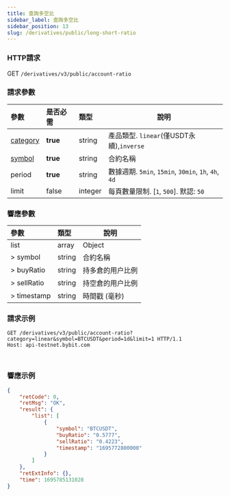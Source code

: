 ```yaml
---
title: 查詢多空比
sidebar_label: 查詢多空比
sidebar_position: 13
slug: /derivatives/public/long-short-ratio
---
```


### HTTP請求
GET `/derivatives/v3/public/account-ratio`

### 請求參數
| 參數 | 是否必需 | 類型 | 說明|
|:----- |:-------|:-----|------ |
|[category](../enum#category) |**true** |string |產品類型. `linear`(僅USDT永續),`inverse`|
|[symbol](../enum#symbol) |**true** |string |合約名稱|
|period |**true** |string |數據週期. `5min`, `15min`, `30min`, `1h`, `4h`, `4d`|
|limit |false |integer |每頁數量限制. [`1`, `500`]. 默認: `50`|

### 響應參數
| 參數 | 類型 | 說明|
|:----- |:-----|----- |
| list | array | Object  |
| > symbol | string | 合約名稱 |
| > buyRatio | string | 持多倉的用户比例 |
| > sellRatio | string | 持空倉的用户比例 |
| > timestamp | string | 時間戳 (毫秒)  |

### 請求示例

<Tabs groupId="programming-languages">
<TabItem value="http" label="HTTP">

```http
GET /derivatives/v3/public/account-ratio?category=linear&symbol=BTCUSDT&period=1d&limit=1 HTTP/1.1
Host: api-testnet.bybit.com
```

</TabItem>
<TabItem value="python" label="Python">

```python

```

</TabItem>
<TabItem value="Node" label="Node.js">

```n4js

```

</TabItem>
</Tabs>

### 響應示例

```json
{
    "retCode": 0,
    "retMsg": "OK",
    "result": {
        "list": [
            {
                "symbol": "BTCUSDT",
                "buyRatio": "0.5777",
                "sellRatio": "0.4223",
                "timestamp": "1695772800000"
            }
        ]
    },
    "retExtInfo": {},
    "time": 1695785131028
}
```
